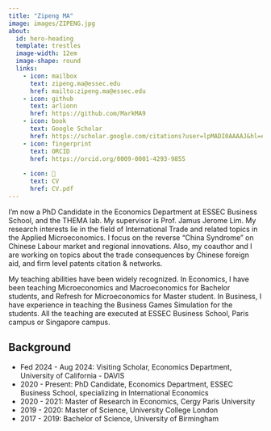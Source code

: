 ```yaml
---
title: "Zipeng MA"
image: images/ZIPENG.jpg
about:
  id: hero-heading
  template: trestles
  image-width: 12em
  image-shape: round
  links:
    - icon: mailbox
      text: zipeng.ma@essec.edu
      href: mailto:zipeng.ma@essec.edu
    - icon: github
      text: arlionn
      href: https://github.com/MarkMA9
    - icon: book
      text: Google Scholar
      href: https://scholar.google.com/citations?user=lpMADI0AAAAJ&hl=en
    - icon: fingerprint
      text: ORCID
      href: https://orcid.org/0009-0001-4293-9855
    
    - icon: 📝
      text: CV
      href: CV.pdf  
---
```


::: {#hero-heading}

I'm now a PhD Candidate in the Economics Department at ESSEC Business School, and the THEMA lab. My supervisor is Prof. Jamus Jerome Lim. My research interests lie in the field of International Trade and related topics in the Applied Microeconomics. I focus on the reverse "China Syndrome" on Chinese Labour market and regional innovations. Also, my coauthor and I are working on topics about the trade consequences by Chinese foreign aid, and firm level patents citation & networks. 

My teaching abilities have been widely recognized. In Economics, I have been teaching Microeconomics and Macroeconomics for Bachelor students, and Refresh for Microeconomics for Master student. In Business, I have experience in teaching the Business Games Simulation for the students. All the teaching are executed at ESSEC Business School, Paris campus or Singapore campus.


## Background

- Fed 2024 - Aug 2024: Visiting Scholar, Economics Department, University of California - DAVIS
- 2020 - Present: PhD Candidate, Economics Department, ESSEC Business School, specializing in International Economics
- 2020 - 2021: Master of Research in Economics, Cergy Paris University
- 2019 - 2020: Master of Science, University College London
- 2017 - 2019: Bachelor of Science, University of Birmingham

:::
